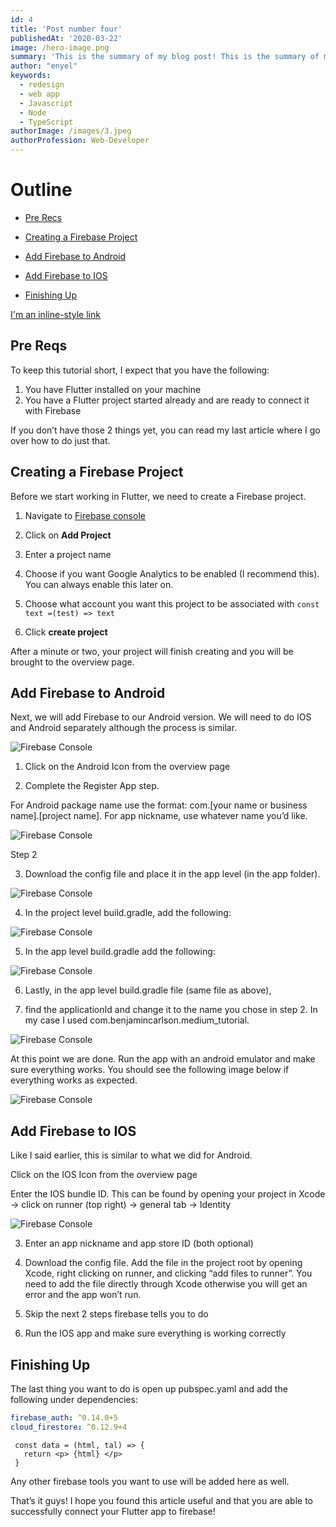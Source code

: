 ```yaml
---
id: 4
title: 'Post number four'
publishedAt: '2020-03-22'
image: /hero-image.png
summary: 'This is the summary of my blog post! This is the summary of my blog post! This is the summary of my blog post!'
author: "enyel"
keywords:
  - redesign
  - web app
  - Javascript
  - Node
  - TypeScript
authorImage: /images/3.jpeg
authorProfession: Web-Developer
---
```

# Outline

- [Pre Recs](#pre-reqs)

- [Creating a Firebase Project](#creating-a-firebase-project)

- [Add Firebase to Android](#add-firebase-to-android)

- [Add Firebase to IOS](#add-firebase-to-ios)

- [Finishing Up](#finishing-up)

[I'm an inline-style link](https://www.google.com)


## Pre Reqs

To keep this tutorial short, I expect that you have the following:

1. You have Flutter installed on your machine
2. You have a Flutter project started already and are ready to connect it with Firebase

If you don’t have those 2 things yet, you can read my last article where I go over how to do just that.

## Creating a Firebase Project

Before we start working in Flutter, we need to create a Firebase project.

1. Navigate to [Firebase console](https://console.firebase.google.com/)

2. Click on **Add Project**

3. Enter a project name

4. Choose if you want Google Analytics to be enabled (I recommend this). You can always enable this later on.

5. Choose what account you want this project to be associated with `const text =(test) => text`

6. Click **create project**

After a minute or two, your project will finish creating and you will be brought to the overview page.

## Add Firebase to Android

Next, we will add Firebase to our Android version. We will need to do IOS and Android separately although the process is similar.

![Firebase Console](/hero-image.png)

1. Click on the Android Icon from the overview page

2. Complete the Register App step.

For Android package name use the format: com.[your name or business name].[project name]. For app nickname, use whatever name you’d like.

![Firebase Console](/hero-image.png)

Step 2

3. Download the config file and place it in the app level (in the app folder).

![Firebase Console](/hero-image.png)

4. In the project level build.gradle, add the following:

![Firebase Console](/hero-image.png)

5. In the app level build.gradle add the following:

![Firebase Console](/hero-image.png)

6. Lastly, in the app level build.gradle file (same file as above), 

7. find the applicationId and change it to the name you chose in step 2.  In my case I used com.benjamincarlson.medium_tutorial.

![Firebase Console](/hero-image.png)

At this point we are done. Run the app with an android emulator and make sure everything works. You should see the following image below if everything works as expected.

![Firebase Console](/hero-image.png)

## Add Firebase to IOS

Like I said earlier, this is similar to what we did for Android.

Click on the IOS Icon from the overview page

Enter the IOS bundle ID. This can be found by opening your project in Xcode -> click on runner (top right) -> general tab -> Identity

![Firebase Console](/hero-image.png)


3. Enter an app nickname and app store ID (both optional)

4. Download the config file. Add the file in the project root by opening Xcode, right clicking on runner, and clicking “add files to runner”. You need to add the file directly through Xcode otherwise you will get an error and the app won’t run.

5. Skip the next 2 steps firebase tells you to do

6. Run the IOS app and make sure everything is working correctly

## Finishing Up

The last thing you want to do is open up pubspec.yaml and add the following under dependencies:

```dart:pubspec.yaml
firebase_auth: ^0.14.0+5
cloud_firestore: ^0.12.9+4
```

```javascript:jsx
 const data = (html, tal) => {
   return <p> {html} </p>
 }
```

Any other firebase tools you want to use will be added here as well.

That’s it guys! I hope you found this article useful and that you are able to successfully connect your Flutter app to firebase!